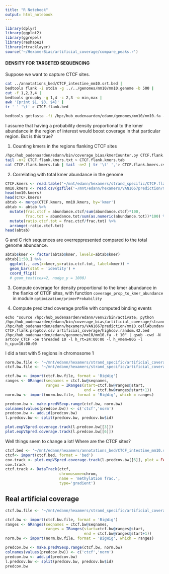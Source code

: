 ```yaml
---
title: "R Notebook"
output: html_notebook
---
```

```r
library(dplyr)
library(ggplot2)
library(ggrepel)
library(reshape2)
library(rtracklayer)
source('~/HexamerBias/artificial_coverage/compare_peaks.r')
```

#### DENSITY FOR TARGETED SEQUENCING
Suppose we want to capture CTCF sites.
```bash
cat ../annotations_bed/CTCF_intestine_mm10.srt.bed |    
bedtools flank -i stdin -g ../../genomes/mm10/mm10.genome -b 500 | 
cut -f 1,2,3,4 |  
bedtools groupby -g 1,4 -c 2,3 -o min,max | 
awk '{print $1, $3, $4}' | 
tr ' ' '\t' > CTCF.flank.bed

bedtools getfasta -fi /hpc/hub_oudenaarden/edann/genomes/mm10/mm10.fa -bed CTCF.flank.bed -fo CTCF.flank.fa
```

I assume that having a probability density proportional to the kmer abundance in the region of interest would boost coverage in that particular region. But is this true?

1. Counting kmers in the regions flanking CTCF sites 
```bash
/hpc/hub_oudenaarden/edann/bin/coverage_bias/kmerCounter.py CTCF.flank.fa > CTCF.flank.kmers.txt
tail -n+2 CTCF.flank.kmers.txt > CTCF.flank.kmers.tab
cat CTCF.flank.kmers.tab | tail -n+2 | tr '\t' ','> CTCF.flank.kmers.csv
```

2. Correlating with total kmer abundance in the genome
```r
CTCF.kmers <- read.table('~/mnt/edann/hexamers/strand_specific/CTCF.flank.kmers.tab', header = TRUE, col.names = c('abundance.ctcf', 'kmer'))
mm10.kmers <- read.csv(gzfile('~/mnt/edann/hexamers/VAN1667prediction/mm10.cellAbundance.noN.csv.gz'), header=FALSE, col.names = c('kmer','abundance.tot'))
head(mm10.kmers)
head(CTCF.kmers)
abtab <- merge(CTCF.kmers, mm10.kmers, by='kmer')
abtab <- abtab %>% 
  mutate(frac.ctcf = abundance.ctcf/sum(abundance.ctcf)*100, 
         frac.tot = abundance.tot/sum(as.numeric(abundance.tot))*100) %>%
  mutate(ratio.ctcf.tot = frac.ctcf/frac.tot) %>% 
  arrange(-ratio.ctcf.tot)
head(abtab)                  
```
G and C rich sequences are overreppresented compared to the total genome abundance.
```r
abtab$kmer <- factor(abtab$kmer, levels=abtab$kmer)  
abtab[1:50,] %>%
  ggplot(., aes(x=kmer,y=ratio.ctcf.tot, label=kmer)) + 
  geom_bar(stat = 'identity') +
  coord_flip()
  # geom_text(cex=2, nudge_y = 1000)
```
3. Compute coverage for density proportional to the kmer abundance in the flanks of CTCF sites, with function ```coverage_prop_to_kmer_abundance``` in module ```optimization/primerProbability```

4. Compute predicted coverage profile with computed binding events
```
echo "source /hpc/hub_oudenaarden/edann/venv2/bin/activate; python /hpc/hub_oudenaarden/edann/bin/coverage_bias/artificial_coverage/strand_specific_artificial_coverage.py /hpc/hub_oudenaarden/edann/hexamers/VAN1667prediction/mm10.cellAbundance.noN.csv.gz CTCF.flank.propCov.csv artificial_coverage/highcov.random.42.bed /hpc/hub_oudenaarden/edann/genomes/mm10/mm10.fa -t 10" | qsub -cwd -N artcov_CTCF -pe threaded 10 -l h_rt=24:00:00 -l h_vmem=80G -l h_cpu=10:00:00
```
I did a test with 5 regions in chromosome 1
```r
norm.bw.file <- '~/mnt/edann/hexamers/strand_specific/artificial_coverage/highcov.random.42.artCov.bw'
ctcf.bw.file <- '~/mnt/edann/hexamers/strand_specific/artificial_coverage/CTCF_flank.highcov.random.42.test.artCov.bw'

ctcf.bw <- import(ctcf.bw.file, format = 'BigWig')
ranges <- GRanges(seqnames = ctcf.bw@seqnames, 
                  ranges = IRanges(start=ctcf.bw@ranges@start, 
                                   end = ctcf.bw@ranges@start+1))
norm.bw <- import(norm.bw.file, format = 'BigWig', which = ranges)
```


```r
predcov.bw <- make.predVSexp.range(ctcf.bw, norm.bw)
colnames(values(predcov.bw)) <- c('ctcf','norm')
predcov.bw <- add.id(predcov.bw)
l.predcov.bw <- split(predcov.bw, predcov.bw$id)
```

```r
plot.expVSpred.coverage.track(l.predcov.bw[[3]])
plot.expVSpred.coverage.track(l.predcov.bw[[6]])
```
Well things seem to change a lot!
Where are the CTCF sites?
```r
ctcf.bed <- '~/mnt/edann/hexamers/annotations_bed/CTCF_intestine_mm10.srt.bed'
ctcf<- import(ctcf.bed, format = 'bed')
cov.track <- plot.expVSpred.coverage.track(l.predcov.bw[[6]], plot = FALSE)
cov.track
ctcf.track <- DataTrack(ctcf,
                        chromosome=chrom,
                        name = 'methylation frac.',
                        type='gradient')
```
## Real artificial coverage 
```r
ctcf.bw.file <- '~/mnt/edann/hexamers/strand_specific/artificial_coverage/highcov.random.42CTCF.flank.propCov.artCov.bw'

ctcf.bw <- import(ctcf.bw.file, format = 'BigWig')
ranges <- GRanges(seqnames = ctcf.bw@seqnames, 
                  ranges = IRanges(start=ctcf.bw@ranges@start, 
                                   end = ctcf.bw@ranges@start+1))
norm.bw <- import(norm.bw.file, format = 'BigWig', which = ranges)
```

```r
predcov.bw <- make.predVSexp.range(ctcf.bw, norm.bw)
colnames(values(predcov.bw)) <- c('ctcf','norm')
predcov.bw <- add.id(predcov.bw)
l.predcov.bw <- split(predcov.bw, predcov.bw$id)
predcov.bw
```
